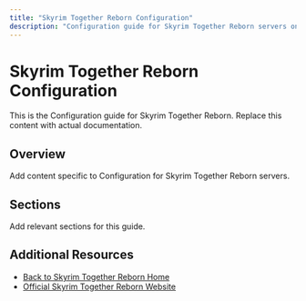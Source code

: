```yaml
---
title: "Skyrim Together Reborn Configuration"
description: "Configuration guide for Skyrim Together Reborn servers on XGamingServer"
---
```


# Skyrim Together Reborn Configuration

This is the Configuration guide for Skyrim Together Reborn. Replace this content with actual documentation.

## Overview

Add content specific to Configuration for Skyrim Together Reborn servers.

## Sections

Add relevant sections for this guide.

## Additional Resources

- [Back to Skyrim Together Reborn Home](./index)
- [Official Skyrim Together Reborn Website](https://example.com)
